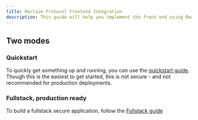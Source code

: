 ```yaml
---
title: Reclaim Protocol Frontend Integration
description: This guide will help you implement the front end using React
---
```




## Two modes
### Quickstart
To quickly get something up and running, you can use the [quickstart guide](./frontend/quickstart).
<Callout type="warning">
Though this is the easiest to get started, this is not secure - and not recommended for production deployments.
</Callout>

### Fullstack, production ready 
To build a fullstack secure application, follow the [Fullstack guide](./frontend/fullstack)